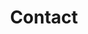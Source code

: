 ---
visible: true
title: Contact
blocks:
  - visible: true
    headline: Contact
    _template: heroBase
---